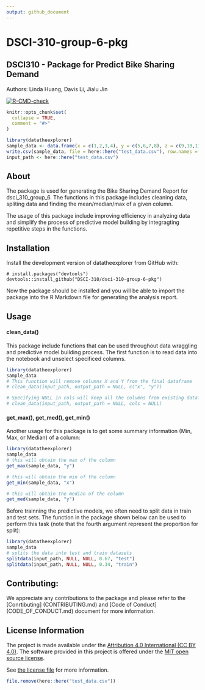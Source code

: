 ```yaml
---
output: github_document
---
```


<!-- README.md is generated from README.Rmd. Please edit that file -->

# DSCI-310-group-6-pkg

## DSCI310 - Package for Predict Bike Sharing Demand
Authors: Linda Huang, Davis Li, Jialu Jin

<!-- badges: start -->
[![R-CMD-check](https://github.com/DSCI-310/dsci-310-group-6-pkg/actions/workflows/R-CMD-check.yaml/badge.svg)](https://github.com/DSCI-310/dsci-310-group-6-pkg/actions/workflows/R-CMD-check.yaml)
<!-- badges: end -->

```r
knitr::opts_chunk$set(
  collapse = TRUE,
  comment = "#>"
)
```

```r
library(datatheexplorer)
sample_data <- data.frame(x = c(1,2,3,4), y = c(5,6,7,8), z = c(9,10,11,12))
write.csv(sample_data, file = here::here("test_data.csv"), row.names = FALSE)
input_path <- here::here("test_data.csv")
```

## About
The package is used for generating the Bike Sharing Demand Report for dsci_310_group_6. The functions in this package includes cleaning data, spliting data and finding the mean/median/max of a given column.

The usage of this package include improving efficiency in analyzing data and simplify the process of predictive model building by integragting repetitive steps in the functions.


## Installation

Install the development version of datatheexplorer from GitHub with:

```
# install.packages("devtools")
devtools::install_github("DSCI-310/dsci-310-group-6-pkg")
```

Now the package should be installed and you will be able to import the package into the R Markdown file for generating the analysis report.


## Usage
#### clean_data()
This package include functions that can be used throughout data wraggling and predictive model building process. The first function is to read data into the notebook and unselect specificed columns.
```r
library(datatheexplorer)
sample_data
# This function will remove columns X and Y from the final dataframe
# clean_data(input_path, output_path = NULL, c("x", "y"))

# Specifying NULL in cols will keep all the columns from existing dataframe
# clean_data(input_path, output_path = NULL, cols = NULL)
```

#### get_max(), get_med(), get_min()
Another usage for this package is to get some summary information (Min, Max, or Median) of a column:
```r
library(datatheexplorer)
sample_data
# this will obtain the max of the column
get_max(sample_data, "y")

# this will obtain the min of the column
get_min(sample_data, "x")

# this will obtain the median of the column
get_med(sample_data, "y")
```

Before trainning the predictive models, we often need to split data in train and test sets. The function in the package shown below can be used to perform this task (note that the fourth argument represent the proportion for split):
```r
library(datatheexplorer)
sample_data
# splits the data into test and train datasets
splitdata(input_path, NULL, NULL, 0.67, "test")
splitdata(input_path, NULL, NULL, 0.34, "train")
```   


## Contributing:

We appreciate any contributions to the package and please refer to the [Conrtibuting] (CONTRIBUTING.md) and [Code of Conduct] (CODE_OF_CONDUCT.md) document for more information. 

## License Information

The project is made available under the [Attribution 4.0 International (CC BY 4.0)](https://creativecommons.org/licenses/by/4.0/). The software provided in this project is offered under the [MIT open source license](https://opensource.org/license/mit/). 

See [the license file](LICENSE.md) for more information.
```r
file.remove(here::here("test_data.csv"))
```
